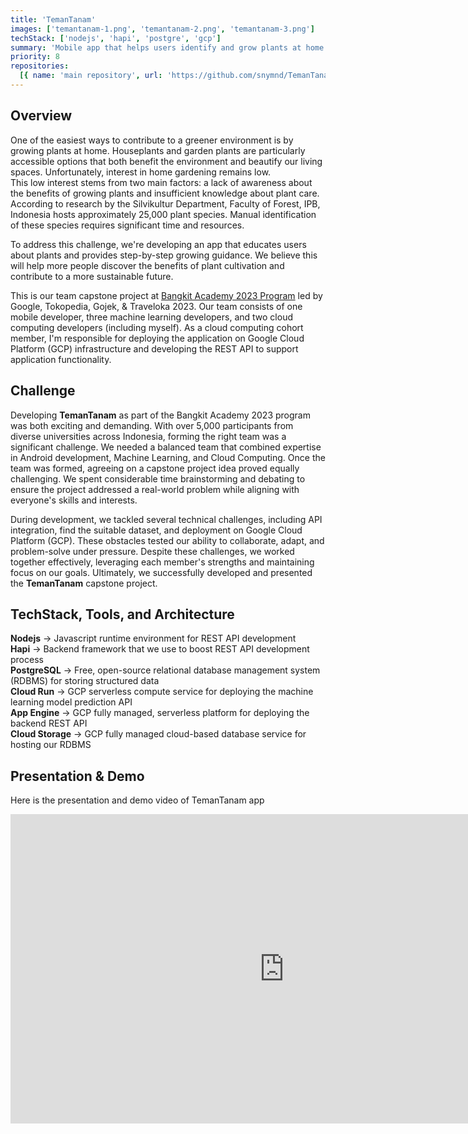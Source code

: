 ```yaml
---
title: 'TemanTanam'
images: ['temantanam-1.png', 'temantanam-2.png', 'temantanam-3.png']
techStack: ['nodejs', 'hapi', 'postgre', 'gcp']
summary: 'Mobile app that helps users identify and grow plants at home'
priority: 8
repositories:
  [{ name: 'main repository', url: 'https://github.com/snymnd/TemanTanam' }]
---
```


## Overview

One of the easiest ways to contribute to a greener environment is by growing plants at home. Houseplants and garden plants are particularly accessible options that both benefit the environment and beautify our living spaces. Unfortunately, interest in home gardening remains low.\
This low interest stems from two main factors: a lack of awareness about the benefits of growing plants and insufficient knowledge about plant care. According to research by the Silvikultur Department, Faculty of Forest, IPB, Indonesia hosts approximately 25,000 plant species. Manual identification of these species requires significant time and resources.

To address this challenge, we're developing an app that educates users about plants and provides step-by-step growing guidance. We believe this will help more people discover the benefits of plant cultivation and contribute to a more sustainable future.

This is our team capstone project at [Bangkit Academy 2023 Program](https://grow.google/intl/id_id/bangkit/?tab=cloud-computing) led by Google, Tokopedia, Gojek, & Traveloka 2023. Our team consists of one mobile developer, three machine learning developers, and two cloud computing developers (including myself). As a cloud computing cohort member, I'm responsible for deploying the application on Google Cloud Platform (GCP) infrastructure and developing the REST API to support application functionality.

## Challenge

Developing **TemanTanam** as part of the Bangkit Academy 2023 program was both exciting and demanding. With over 5,000 participants from diverse universities across Indonesia, forming the right team was a significant challenge. We needed a balanced team that combined expertise in Android development, Machine Learning, and Cloud Computing. Once the team was formed, agreeing on a capstone project idea proved equally challenging. We spent considerable time brainstorming and debating to ensure the project addressed a real-world problem while aligning with everyone's skills and interests.

During development, we tackled several technical challenges, including API integration, find the suitable dataset, and deployment on Google Cloud Platform (GCP). These obstacles tested our ability to collaborate, adapt, and problem-solve under pressure. Despite these challenges, we worked together effectively, leveraging each member's strengths and maintaining focus on our goals. Ultimately, we successfully developed and presented the **TemanTanam** capstone project.

## TechStack, Tools, and Architecture

<div className='flex gap-x-3'>
  <TechStackToolTip techStack='nodejs' className='size-8' />
  <TechStackToolTip techStack='hapi' className='size-10' />
  <TechStackToolTip techStack='postgre' className='size-8' />
  <TechStackToolTip techStack='gcp' className='size-10' />
</div>

**Nodejs** → Javascript runtime environment for REST API development\
**Hapi** → Backend framework that we use to boost REST API development process\
**PostgreSQL** → Free, open-source relational database management system (RDBMS) for storing structured data\
**Cloud Run** → GCP serverless compute service for deploying the machine learning model prediction API\
**App Engine** → GCP fully managed, serverless platform for deploying the backend REST API\
**Cloud Storage** → GCP fully managed cloud-based database service for hosting our RDBMS

<ImageCard
  title='TemanTanam cloud architecture'
  className='bg-black'
  width={1905}
  height={966}
  src='/images/projects/temantanam-architecture.png'
/>

## Presentation & Demo

Here is the presentation and demo video of TemanTanam app

<div className='w-full aspect-video border-2 border-black rounded-lg overflow-hidden'>
  <iframe
    width='876'
    height='495'
    src='https://www.youtube.com/embed/1kHCcojFXlI?si=63Cve6_jgMnEdoB3&amp;start=96'
    title='YouTube video player'
    frameBorder='0'
    allow='accelerometer; autoplay; clipboard-write; encrypted-media; gyroscope; picture-in-picture; web-share'
    referrerPolicy='strict-origin-when-cross-origin'
    allowFullScreen
    className='w-full h-full'
  />
</div>

<ImageCard
  title='TemanTanam Team'
  containerClassName='w-full mt-4'
  className='w-full'
  width={1920}
  height={1080}
  src='/images/projects/temantanam-team.png'
/>
